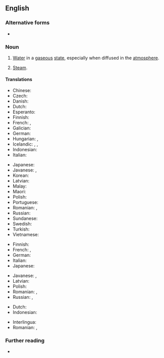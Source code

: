 {{also|water-vapor}}
==English==

===Alternative forms===
* {{l|en|water vapour}}

===Noun===
{{en-noun}}

# [[water|Water]] in a [[gaseous]] [[state]], especially when diffused in the [[atmosphere]].
#: {{syn|en|aqueous vapor}}
# [[steam|Steam]].

====Translations====
{{trans-top|water in a gaseous state}}
* Chinese: {{t+|zh|水氣}}
* Czech: {{t+|cs|vodní pára|f}}
* Danish: {{t+|da|vanddamp|c}}
* Dutch: {{t+|nl|waterdamp|m}}
* Esperanto: {{t|eo|akvovaporo}}
* Finnish: {{t+|fi|vesihöyry}}
* French: {{t+|fr|vapeur|f}}, {{t+|fr|vapeur d'eau|f}}
* Galician: {{t|gl|vapor de auga|m}}
* German: {{t+|de|Wasserdampf|m}}
* Hungarian: {{t+|hu|vízgőz}}, {{t+|hu|vízpára}}
* Icelandic: {{t|is|loftraki|m}}, {{t|is|vatnsgufa|f}}, {{t+|is|eimur|m}}
* Indonesian: {{t+|id|uap air}}
* Italian: {{t+|it|vapore acqueo|m}}
{{trans-mid}}
* Japanese: {{t+|ja|水蒸気|tr=すいじょうき, suijōki|sc=Jpan}}
* Javanese: {{t+|jv|kukus}}, {{t+|jv|uwab}}
* Korean: {{t+|ko|수증기(水蒸氣)}}
* Latvian: {{t|lv|ūdens tvaiks|m}}
* Malay: {{t+|ms|wap air}}
* Maori: {{t|mi|wairehu}}
* Polish: {{t+|pl|para wodna|f}}
* Portuguese: {{t|pt|[[vapor]] [[d'água]]|m}}
* Romanian: {{t+|ro|abur|m}}, {{t|ro|vapori de apă|m-p}}
* Russian: {{t|ru|водяно́й пар|m}}
* Sundanese: {{t|su|saab}}
* Swedish: {{t+|sv|vattenånga|c}}
* Turkish: {{t+|tr|su buharı}}
* Vietnamese: {{t|vi|hơi nước}}
{{trans-bottom}}

{{trans-top|steam}}
* Finnish: {{t+|fi|vesihöyry}}
* French: {{t+|fr|vapeur|f}}, {{t+|fr|vapeur d'eau|f}}
* German: {{t+|de|Dampf|m}}
* Italian: {{t+|it|vapore|m}}
* Japanese: {{t+|ja|蒸気|tr=じょうき, jōki|sc=Jpan}}
{{trans-mid}}
* Javanese: {{t+|jv|kukus}}, {{t+|jv|uwab}}
* Latvian: {{t|lv|ūdens tvaiks|m}}
* Polish: {{t+|pl|para}}
* Romanian: {{t+|ro|abur|m}}, {{t+|ro|vapori|m-p}}
* Russian: {{t|ru|водяно́й пар|m}}, {{t+|ru|пар|m}}
{{trans-bottom}}

{{checktrans-top}}
* Dutch: {{t+check|nl|waterdamp|m}}
* Indonesian: {{t+check|id|uap air}}
{{trans-mid}}
* Interlingua: {{t-check|ia|vapor de aqua}}
* Romanian: {{t+check|ro|abur|m}}, {{t-check|ro|vapori de apă|m-p}}
{{trans-bottom}}

===Further reading===
* {{pedia}}